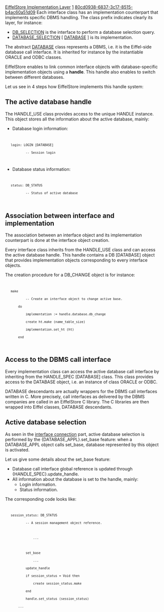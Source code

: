 [[Property:title|EiffelStore Implementation Layer]]
[[Property:weight|1]]
[[Property:uuid|80cd0938-6837-3c17-8515-b4ac60a51d09]]
Each interface class has an implementation counterpart that implements specific DBMS handling. The class prefix indicates clearly its layer, for instance:
* [[ref:/libraries/store/reference/db_selection_flatshort|DB_SELECTION]]  is the interface to perform a database selection query.
* [[ref:/libraries/store/reference/database_selection_flatshort|DATABASE_SELECTION]]  [ [[ref:/libraries/store/reference/database_flatshort|DATABASE]] ] is its implementation. 

The abstract [[ref:/libraries/store/reference/database_flatshort|DATABASE]]  class represents a DBMS, i.e. it is the Eiffel-side database call interface. It is inherited for instance by the instantiable <eiffel>ORACLE</eiffel> and <eiffel>ODBC</eiffel> classes.

EiffelStore enables to link common interface objects with database-specific implementation objects using a '''handle'''. This handle also enables to switch between different databases. 

Let us see in 4 steps how EiffelStore implements this handle system: 

==The active database handle==

The <eiffel>HANDLE_USE </eiffel>class provides access to the unique <eiffel>HANDLE</eiffel> instance. This object stores all the information about the active database, mainly:
* Database login information:
<code>
    login: LOGIN [DATABASE]
            -- Session login
</code>

* Database status information:
<code>
    status: DB_STATUS
            -- Status of active database
</code>


==Association between interface and implementation==

The association between an interface object and its implementation counterpart is done at the interface object creation.

Every interface class inherits from the <eiffel>HANDLE_USE</eiffel> class and can access the active database handle. This handle contains a <eiffel>DB</eiffel> [<eiffel>DATABASE</eiffel>] object that provides implementation objects corresponding to every interface objects.

The creation procedure for a <eiffel>DB_CHANGE</eiffel> object is for instance:
<code>
    make
            -- Create an interface object to change active base.
        do
            implementation := handle.database.db_change
            create ht.make (name_table_size)
            implementation.set_ht (ht)
        end
</code>

==Access to the DBMS call interface==

Every implementation class can access the active database call interface by inheriting from the <eiffel>HANDLE_SPEC</eiffel> [<eiffel>DATABASE</eiffel>] class. This class provides access to the <eiffel>DATABASE</eiffel> object, i.e. an instance of class ORACLE or ODBC.

<eiffel>DATABASE </eiffel>descendants are actually wrappers for the DBMS call interfaces written in C. More precisely, call interfaces as delivered by the DBMS companies are called in an EiffelStore C library. The C libraries are then wrapped into Eiffel classes, <eiffel>DATABASE</eiffel> descendants.

==Active database selection==

As seen in the [[Database Connection|interface connection]]  part, active database selection is performed by the {<eiffel>DATABASE_APPL</eiffel>}.<eiffel>set_base</eiffel> feature: when a <eiffel>DATABASE_APPL</eiffel> object calls set_base, database represented by this object is activated. 

Let us give some details about the set_base feature:
* Database call interface global reference is updated through {<eiffel>HANDLE_SPEC</eiffel>}.<eiffel>update_handle</eiffel>.
* All information about the database is set to the handle, mainly: 
** Login information.
** Status information. 

{{note|When database is inactive, its information is stored in the <eiffel>DATABASE_APPL</eiffel> object. }}


The corresponding code looks like:
<code>
    session_status: DB_STATUS
            -- A session management object reference.

                ...

            set_base
                ...
            update_handle
            if session_status = Void then
                create session_status.make
            end
            handle.set_status (session_status)
		...
</code>

{{seealso|<br/>
[[EiffelStore Interface Layer|The interface layer]]  <br/>
}}





